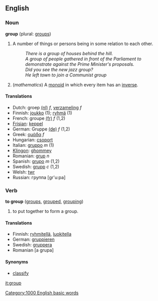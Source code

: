 {{wikipedia}}
==English==

=== Noun ===
'''group'''  (plural: [[groups]])
# A number of things or persons being in some relation to each other.
#:''There is a group of houses behind the hill.''
#:''A group of people gathered in front of the Parliament to demonstrate against the Prime Minister's proposals.''
#:''Did you see the new jazz group?''
#:''He left town to join a Communist group''
# (''mathematics'') A [[monoid]] in which every item has an [[inverse]].

==== Translations ====
*Dutch: groep [[:nl:groep|(nl)]] ''f'', [[verzameling]] ''f''
*Finnish: [[joukko]] (1); [[ryhmä]] (1)
*French: groupe [[:fr:groupe|(fr)]] ''f'' (1,2)
*[[Frisian]]: [[keppel]]
*German: Gruppe [[:de:Gruppe|(de)]] ''f'' (1,2)
*Greek: [[ομάδα]] ''f''
*Hungarian: [[csoport]]
*Italian: [[gruppo]] ''m'' (1)
*[[Klingon]]: [[ghommey]]
*Romanian: [[grup]] ''n''
*Spanish: [[grupo]] ''m'' (1,2)
*Swedish: [[grupp]] ''c'' (1,2)
*Welsh: [[twr]]
*Russian: группа [gr'u:pa]

=== Verb ===
'''to group'''  ([[groups]], [[grouped]], [[grouping]])
# to put together to form a group.

==== Translations ====

*Finnish: [[ryhmitellä]], [[luokitella]]
*German: [[gruppieren]]
*Swedish: [[gruppera]]
*Romanian  [a grupa]

==== Synonyms ====

* [[classify]]


[[it:group]]





[[Category:1000 English basic words]]